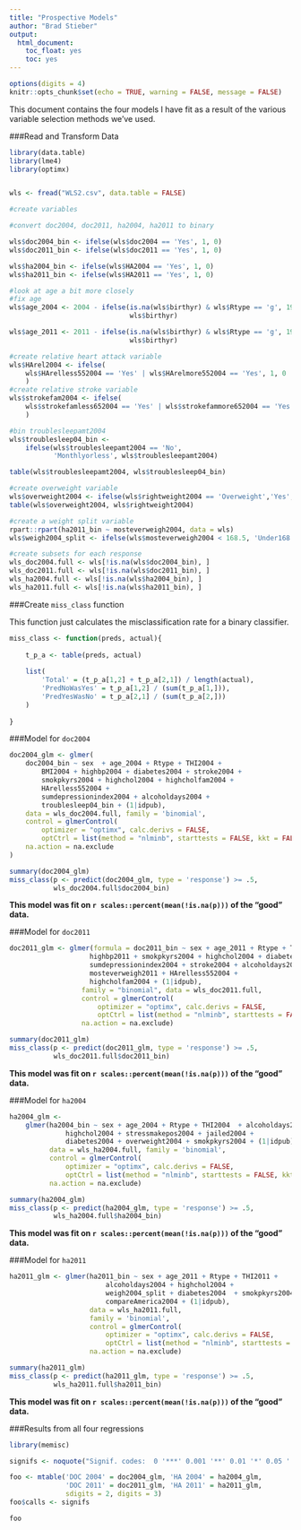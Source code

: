 ```yaml
---
title: "Prospective Models"
author: "Brad Stieber"
output: 
  html_document: 
    toc_float: yes
    toc: yes
---
```


```r
options(digits = 4)
knitr::opts_chunk$set(echo = TRUE, warning = FALSE, message = FALSE)
```

This document contains the four models I have fit as a result of the various variable selection methods we've used.

###Read and Transform Data

```r
library(data.table)
library(lme4)
library(optimx)


wls <- fread("WLS2.csv", data.table = FALSE)

#create variables

#convert doc2004, doc2011, ha2004, ha2011 to binary

wls$doc2004_bin <- ifelse(wls$doc2004 == 'Yes', 1, 0)
wls$doc2011_bin <- ifelse(wls$doc2011 == 'Yes', 1, 0)

wls$ha2004_bin <- ifelse(wls$HA2004 == 'Yes', 1, 0)
wls$ha2011_bin <- ifelse(wls$HA2011 == 'Yes', 1, 0)

#look at age a bit more closely
#fix age
wls$age_2004 <- 2004 - ifelse(is.na(wls$birthyr) & wls$Rtype == 'g', 1938.5, 
                              wls$birthyr)

wls$age_2011 <- 2011 - ifelse(is.na(wls$birthyr) & wls$Rtype == 'g', 1938.5, 
                              wls$birthyr)

#create relative heart attack variable
wls$HArel2004 <- ifelse(
    wls$HArelless552004 == 'Yes' | wls$HArelmore552004 == 'Yes', 1, 0
    )
#create relative stroke variable
wls$strokefam2004 <- ifelse(
    wls$strokefamless652004 == 'Yes' | wls$strokefammore652004 == 'Yes', 1, 0
    )

#bin troublesleepamt2004
wls$troublesleep04_bin <- 
    ifelse(wls$troublesleepamt2004 == 'No',
           'Monthlyorless', wls$troublesleepamt2004)

table(wls$troublesleepamt2004, wls$troublesleep04_bin)

#create overweight variable
wls$overweight2004 <- ifelse(wls$rightweight2004 == 'Overweight','Yes','No')
table(wls$overweight2004, wls$rightweight2004)

#create a weight split variable
rpart::rpart(ha2011_bin ~ mosteverweigh2004, data = wls)
wls$weigh2004_split <- ifelse(wls$mosteverweigh2004 < 168.5, 'Under168','Over168')

#create subsets for each response
wls_doc2004.full <- wls[!is.na(wls$doc2004_bin), ]
wls_doc2011.full <- wls[!is.na(wls$doc2011_bin), ]
wls_ha2004.full <- wls[!is.na(wls$ha2004_bin), ]
wls_ha2011.full <- wls[!is.na(wls$ha2011_bin), ]

```

###Create `miss_class` function

This function just calculates the misclassification rate for a binary classifier.

```r

miss_class <- function(preds, actual){
    
    t_p_a <- table(preds, actual)
    
    list(
        'Total' = (t_p_a[1,2] + t_p_a[2,1]) / length(actual),
        'PredNoWasYes' = t_p_a[1,2] / (sum(t_p_a[1,])),
        'PredYesWasNo' = t_p_a[2,1] / (sum(t_p_a[2,]))
    )
    
}

```


###Model for `doc2004`

```r
doc2004_glm <- glmer(
    doc2004_bin ~ sex  + age_2004 + Rtype + THI2004 + 
        BMI2004 + highbp2004 + diabetes2004 + stroke2004 +
        smokpkyrs2004 + highchol2004 + highcholfam2004 +
        HArelless552004 + 
        sumdepressionindex2004 + alcoholdays2004 +
        troublesleep04_bin + (1|idpub),
    data = wls_doc2004.full, family = 'binomial',
    control = glmerControl(
        optimizer = "optimx", calc.derivs = FALSE,
        optCtrl = list(method = "nlminb", starttests = FALSE, kkt = FALSE)),
    na.action = na.exclude
)

summary(doc2004_glm)
miss_class(p <- predict(doc2004_glm, type = 'response') >= .5, 
           wls_doc2004.full$doc2004_bin)
```

__This model was fit on `r scales::percent(mean(!is.na(p)))` of the "good" data.__

###Model for `doc2011`

```r
doc2011_glm <- glmer(formula = doc2011_bin ~ sex + age_2011 + Rtype + THI2011 + 
                    highbp2011 + smokpkyrs2004 + highchol2004 + diabetes2011 + 
                    sumdepressionindex2004 + stroke2004 + alcoholdays2011 + 
                    mosteverweigh2011 + HArelless552004 +
                    highcholfam2004 + (1|idpub), 
                  family = "binomial", data = wls_doc2011.full,
                  control = glmerControl(
                      optimizer = "optimx", calc.derivs = FALSE,
                      optCtrl = list(method = "nlminb", starttests = FALSE, kkt = FALSE)),
                  na.action = na.exclude)

summary(doc2011_glm)
miss_class(p <- predict(doc2011_glm, type = 'response') >= .5, 
           wls_doc2011.full$doc2011_bin)
```

__This model was fit on `r scales::percent(mean(!is.na(p)))` of the "good" data.__


###Model for `ha2004`

```r
ha2004_glm <- 
    glmer(ha2004_bin ~ sex + age_2004 + Rtype + THI2004  + alcoholdays2004 + 
              highchol2004 + stressmakepos2004 + jailed2004 + 
              diabetes2004 + overweight2004 + smokpkyrs2004 + (1|idpub), 
          data = wls_ha2004.full, family = 'binomial',
          control = glmerControl(
              optimizer = "optimx", calc.derivs = FALSE,
              optCtrl = list(method = "nlminb", starttests = FALSE, kkt = FALSE)),
          na.action = na.exclude)

summary(ha2004_glm)
miss_class(p <- predict(ha2004_glm, type = 'response') >= .5, 
           wls_ha2004.full$ha2004_bin)

```

__This model was fit on `r scales::percent(mean(!is.na(p)))` of the "good" data.__

###Model for `ha2011`

```r
ha2011_glm <- glmer(ha2011_bin ~ sex + age_2011 + Rtype + THI2011 + 
                        alcoholdays2004 + highchol2004 +
                        weigh2004_split + diabetes2004  + smokpkyrs2004 +
                        compareAmerica2004 + (1|idpub), 
                    data = wls_ha2011.full, 
                    family = 'binomial',
                    control = glmerControl(
                        optimizer = "optimx", calc.derivs = FALSE,
                        optCtrl = list(method = "nlminb", starttests = FALSE, kkt = FALSE)),
                    na.action = na.exclude)

summary(ha2011_glm)
miss_class(p <- predict(ha2011_glm, type = 'response') >= .5, 
           wls_ha2011.full$ha2011_bin)
```

__This model was fit on `r scales::percent(mean(!is.na(p)))` of the "good" data.__

###Results from all four regressions

```r
library(memisc)

signifs <- noquote("Signif. codes:  0 '***' 0.001 '**' 0.01 '*' 0.05 '.' 0.1 ' ' 1")

foo <- mtable('DOC 2004' = doc2004_glm, 'HA 2004' = ha2004_glm,
              'DOC 2011' = doc2011_glm, 'HA 2011' = ha2011_glm,
              sdigits = 2, digits = 3)
foo$calls <- signifs

foo

```

